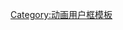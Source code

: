 {{Userbox
 |id=[[File:U.N. Spacy Roundel.svg|40px]]
 |id-c=#ffffff
 |info=這個用戶喜歡'''Macross'''<br>'''[[超時空要塞]]'''系列作品。
 |info-c=skyblue
 |info-s=10
 |border-c=#008000
 |nocat={{{nocat|}}}
 |usercategory=喜歡超時空要塞的維基人
}}<noinclude>{{clear2}}{{自动分类|喜歡超時空要塞的維基人}}[[Category:动画用户框模板]]</noinclude>